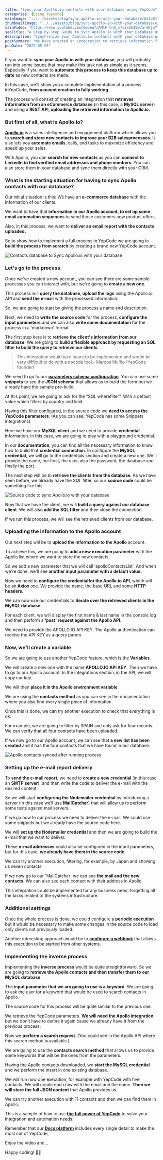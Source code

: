 ```yaml
---
title: "Sync your Apollo.io contacts with your database using YepCode"
categories: [Using YepCode]
mainImage: "../../assets/blog/sync-apollo-io-with-your-database/633b01768b868090e2a98bdb_Sync-Apollo.io-withyour-database.webp"
thumbnailImage: "../../assets/blog/sync-apollo-io-with-your-database/633b017a2ff3567d1a398ce3_Sync-Apollo.io-withyour-database.webp"
mainVideo: "https://www.youtube.com/embed/zAMlFrVnD_c?si=5k29m7ardWjwYtQI"
seoTitle: "A Step-by-Step Guide to Sync Apollo.io with Your Database using YepCode"
description: "Synchronize your Apollo.io contacts with your database using YepCode. This guide will take you from account creation to a fully functional integration."
postSummary: "We have created an integration to retrieve information from an eCommerce database and then upload it to Apollo.io, a sales intelligence and engagement platform."
pubDate: "2022-05-03"
---
```


If you want to **sync your Apollo.io with your database**, you will probably run into some issues that may make this task not as simple as it seems. Especially if you want to **automate this process to keep this database up to date** as new contacts are made.

In this case, we'll show you a complete implementation of a process inYepCode, **from account creation to fully working**.

The process will consist of creating an integration that **retrieves information from an eCommerce database** (in this case, a **MySQL server**) and using a **REST API, uploading the retrieved information to Apollo.io.**

### **But first of all, what is Apollo.io?**

[**Apollo.io**](https://www.apollo.io/) is a sales intelligence and engagement platform which allows you to **search and store new contacts to improve your B2B salesprocesses**. It also lets you **automate emails**, calls, and tasks to maximize efficiency and speed up your sales.

With Apollo, you can **search for new contacts** as you can **connect to LinkedIn to find verified email addresses and phone numbers**. You can also store them in your database and sync them directly with your CRM.

### **What is the starting situation for having to sync Apollo contacts with our database?**

Our initial situation is this: We have an **e-commerce database** with the information of our clients.

We want to have that **information in our Apollo account, to set up some email automation sequences** to send those customers new product offers.

Also, in this process, we want to **deliver an email report with the contacts uploaded.**

So to show how to implement a full process in YepCode we are going to **build the process from scratch** by creating a brand new YepCode account.

![Contacts database to Sync Apollo.io with your database](../../assets/blog/sync-apollo-io-with-your-database/63318402300b97dd0e433b45_Ecommerce-DDBB-1024x662.png)

### **Let's go to the process.**

Once we've created a new account, you can see there are some sample processes you can interact with, but we're going to **create a new one.**

This process will **query the database**, **upload the logs** using the Apollo.io API and **send the e-mai**l with the processed information.

So, we are going to start by giving the process a name and description.

Next, we need to **write the source code** for the process, **configure the input parameters** and we can also **write some documentation** for the process in a 'markdown' format.

The first step here is to **retrieve the client's information from our database**. We are going to **build a flexible approach by requesting an SQL filter to build the query to retrieve our clients.**

> This integration would take hours to be implemented and would be very difficult to do with a nocode tool.- Marcos Muíño (YepCode founder)

We need to go to our [**parameters schema configuration**](https://docs.yepcode.io/processes/input-params). You can use some **snippets** to see the **JSON schema** that allows us to build the form but we already have the sample pre-build.

At this point, we are going to ask for the “SQL wherefilter”. With a default value which filters by country and limit.

Having this filter configured, in the source code we **need to access the YepCode parameters**. (As you can see, YepCode has some Snippets integrations).

Here we have our **MySQL client** and we need to provide **credential** information. In this case, we are going to play with a playground credential.

In our **documentation**, you can find all the necessary information to know how to build that **credential connection**.To configure the **MySQL credential**, we will go to the credentials section and create a new one. We'll provide the name, our host, the user, also the password, the database and finally the port.

The next step will be to **retrieve the clients from the database**. As we have seen before, we already have the SQL filter, so our **source code** could be something like this.

![Source code to sync Apollo.io with your database](../../assets/blog/sync-apollo-io-with-your-database/63318402300b9795d5433b40_Source-code-to-retrieve-clients-from-MySQL-database.png)

Now that we have the client, we will **build a query against our database client**. We will also **add the SQL filter** and then close the connection.

If we run this process, we will see the retrieved clients from our database.

### **Uploading the information to the Apollo account**

Our next step will be to **upload the information to the Apollo** account.

To achieve this, we are going to **add a new execution parameter** with the Apollo list where we want to store the new contacts.

So we add a new parameter that we will call 'apolloContactsList'. And when we're done, we'll see **another input parameter with a default value.**

Now we need to **configure the credentialfor the Apollo.io API**, which will be an [**Axios**](https://docs.yepcode.io/integrations/axios) one. We provide the name, the base URL and some **HTTP headers**.

We can now use our credentials to **iterate over the retrieved clients in the MySQL database.**

For each client, we will display the first name & last name in the console log and then perform a **‘post’ request against the Apollo API**.

We need to provide the APOLLO.IO API KEY. The Apollo authentication can receive the API KEY as a query param.

### **Now, we'll create a variable**

So we are going to use another YepCode feature, which is the [**Variables**](https://docs.yepcode.io/processes/team-variables).

We will create a new one with the name **APOLLO.IO API KEY**. Then we have to go to our Apollo account. In the integrations section, in the API, we will copy our key.

We will then **place it in the Apollo environment variable**.

We are using the **contacts method** as you can see in the documentation where you also find every single piece of information.

Once this is done, we can try another execution to check that everything is ok.

For example, we are going to filter by SPAIN and only ask for four records. We can verify that all four contacts have been uploaded.

If we now go to our Apollo account, we can see that **a new list has been created** and it has the four contacts that we have found in our database.

![Apollo contacts synced after running process](../../assets/blog/sync-apollo-io-with-your-database/63318402300b9730d9433b41_Apollo-Contacts-1024x567.png)

### **Setting up the e-mail report delivery**

To **send the e-mail report**, we need to **create a new credential** (in this case an **SMTP server**), and then write the code to deliver the e-mail with the desired content.

So we will start **configuring the Nodemailer credential** by introducing a server (in this case we’ll use **MailCatcher**) that will allow us to perform some tests against mail servers.

If we go now to our process we need to deliver the e-mail. We could use some snippets but we already have the source code here.

We will **set up the Nodemailer credential** and then we are going to build the e-mail that we want to deliver.

These **e-mail addresses** could also be configured in the input parameters, but for this case, **we already have them in the source code**.

We can try another execution, filtering, for example, by Japan and showing us seven contacts.

If we now go to our 'MailCatcher' we can see **the mail and the new contacts**. We can also see each contact with their address in Apollo.

This integration could be implemented for any business need, forgetting all the tasks related to the systems infrastructure.

### **Additional settings**

Once the whole process is done, we could configure a [**periodic execution**](https://docs.yepcode.io/executions/scheduled) but it would be necessary to make some changes in the source code to load only clients not previously loaded.

Another interesting approach would be to [**configure a webhook**](https://docs.yepcode.io/executions/webhooks) that allows this execution to be started from other systems.

### **Implementing the inverse process**

Implementing the **inverse process** would be quite straightforward. So we are going to **retrieve the Apollo contacts and then transfer them to our MySQL database**.

The **input parameter that we are going to use is a keyword**. We are going to ask the user for a keyword that would be used to search contacts in Apollo.

The source code for this process will be quite similar to the previous one.

We retrieve the YepCode parameters. **We will need the Apollo integration** but we don’t have to define it again cause we already have it from the previous process.

Now we **perform a search request**. (You could see in the Apollo API where this search method is available.)

We are going to use the **contacts search method** that allows us to provide some keywords that will be the ones from the parameters.

Having the Apollo contacts downloaded, we **start the MySQL credential** and we perform the insert in one existing database.

We will run now one execution, for example with YepCode with five contacts. We will create each row with the email and the name. **Then we will store the full JSON content** that Apollo provides us.

We can try another execution with 11 contacts and then we can find them in Apollo.

This is a sample of how to use [**the full power of YepCode**](https://yepcode.io/yepcode-universe/an-overview-of-yepcode-technology-stack/) to solve your integration and automation needs.

Remember that our [**Docs platform**](https://docs.yepcode.io/) includes every single detail to make the most out of YepCode,

Enjoy the video and...

Happy coding! 🧑‍💻
